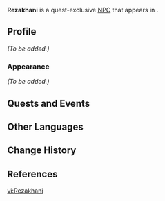 {{Meta
<!-- Remove this template after adding the missing info -->
|missing_NPC_profile  = yes
}}
{{Character Infobox
|type             = Quest NPC
|image            = NPC Rezakhani.png
|realname         = <!-- Optional, if different from in-game name -->
|deceased         = <!-- Past (for deceased prior to events of the game) or free response -->
|region           = Sumeru
|location         = Sumeru
|affiliation      = Haravatat
|title            = 

|ancestry         = <!-- Clan/family -->
|father           = 
|mother           = 
|spouse           = 
|sibling          = 
|child            = 
|relative         = 

|voiceEN          = [[imdb:nm8755384|Luis Alfonso]]<ref name="Luis Alfonso">Twitter: [https://twitter.com/luisalfonso_va/status/1615741741625212933 EN VA Self Announcement]</ref>
|voiceCN          = 
|voiceJP          = 
|dialoguereward   = 
}}
'''Rezakhani''' is a quest-exclusive [[NPC]] that appears in {{Quest|Fragmented Testimony}}.

==Profile==
<!--Detailed story/lore information goes here.-->
''(To be added.)''

===Appearance===
<!--Keep appearance section short and concise. Limit to 2 paragraphs with 3-4 sentences each.-->
''(To be added.)''

==Quests and Events==
{{Quests and Events}}
<!--
==Trivia==
* 
-->
==Other Languages==
{{Other Languages
|default_hidden = 1
|en      = Rezakhani
|zhs     = 雷萨哈尼
|zhs_rm  = Léisàhāní
|zht     = 雷薩哈尼
|zht_rm  = Léisàhāní
|ja      = レザハニ
|ja_rm   = Rezahani
|ko      = 레자카니
|es      = Rezajani
|fr      = Rezakhani
|ru      = Резахани
|th      = Rezakhani
|vi      = Rezakhani
|de      = Rezakhani
|id      = Rezakhani
|pt      = Rezakhani
|tr      = Rezakhani
|it      = Rezakhani
}}

==Change History==
{{Change History|3.4}}

==References==
{{Reflist}}

[[vi:Rezakhani]]